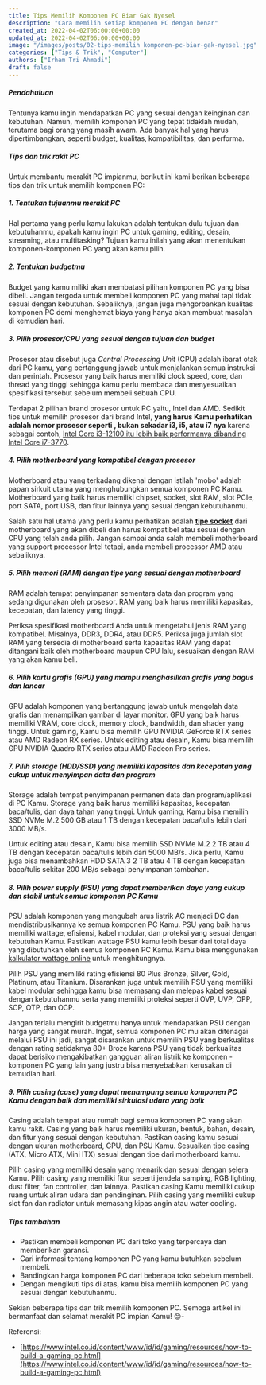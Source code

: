 ```yaml
---
title: Tips Memilih Komponen PC Biar Gak Nyesel
description: "Cara memilih setiap komponen PC dengan benar"
created_at: 2022-04-02T06:00:00+00:00
updated_at: 2022-04-02T06:00:00+00:00
image: "/images/posts/02-tips-memilih komponen-pc-biar-gak-nyesel.jpg"
categories: ["Tips & Trik", "Computer"]
authors: ["Irham Tri Ahmadi"]
draft: false
---
```


##### **Pendahuluan**
Tentunya kamu ingin mendapatkan PC yang sesuai dengan keinginan dan kebutuhan. Namun, memilih komponen PC yang tepat tidaklah mudah, terutama bagi orang yang masih awam. Ada banyak hal yang harus dipertimbangkan, seperti budget, kualitas, kompatibilitas, dan performa.  


##### **Tips dan trik rakit PC**
Untuk membantu merakit PC impianmu, berikut ini kami berikan beberapa tips dan trik untuk memilih komponen PC:

##### 1. **Tentukan tujuanmu merakit PC**  
Hal pertama yang perlu kamu lakukan adalah tentukan dulu tujuan dan kebutuhanmu, apakah kamu ingin PC untuk gaming, editing, desain, streaming, atau multitasking? Tujuan kamu inilah yang akan menentukan komponen-komponen PC yang akan kamu pilih.

##### 2. **Tentukan budgetmu**  
   Budget yang kamu miliki akan membatasi pilihan komponen PC yang bisa dibeli. Jangan tergoda untuk membeli komponen PC yang mahal tapi tidak sesuai dengan kebutuhan. Sebaliknya, jangan juga mengorbankan kualitas komponen PC demi menghemat biaya yang hanya akan membuat masalah di kemudian hari.

##### 3. **Pilih prosesor/CPU yang sesuai dengan tujuan dan budget**      
   Prosesor atau disebut juga *Central Processing Unit* (CPU) adalah ibarat otak dari PC kamu, yang bertanggung jawab untuk menjalankan semua instruksi dan perintah. Prosesor yang baik harus memiliki clock speed, core, dan thread yang tinggi sehingga kamu perlu membaca dan menyesuaikan spesifikasi tersebut sebelum membeli sebuah CPU.  
   
   Terdapat 2 pilihan brand prosesor untuk PC yaitu, Intel dan AMD. Sedikit tips untuk memilih prosesor dari brand Intel, **yang harus Kamu perhatikan adalah nomor prosesor seperti , bukan sekadar i3, i5, atau i7 nya** karena sebagai contoh, [Intel Core i3-12100 itu lebih baik performanya dibanding Intel Core i7-3770](https://technical.city/id/cpu/Core-i7-3770-vs-Core-i3-12100).  

##### 4. **Pilih motherboard yang kompatibel dengan prosesor**   
   Motherboard atau yang terkadang dikenal dengan istilah 'mobo' adalah papan sirkuit utama yang menghubungkan semua komponen PC Kamu. Motherboard yang baik harus memiliki chipset, socket, slot RAM, slot PCIe, port SATA, port USB, dan fitur lainnya yang sesuai dengan kebutuhanmu.  
   
   Salah satu hal utama yang perlu kamu perhatikan adalah [**tipe socket**](https://screenrant.com/intel-amd-motherboard-socket-types-explained/) dari motherboard yang akan dibeli dan harus kompatibel atau sesuai dengan CPU yang telah anda pilih. Jangan sampai anda salah membeli motherboard yang support processor Intel tetapi, anda membeli processor AMD atau sebaliknya.

##### 5. **Pilih memori (RAM) dengan tipe yang sesuai dengan motherboard**  
   RAM adalah tempat penyimpanan sementara data dan program yang sedang digunakan oleh prosesor. RAM yang baik harus memiliki kapasitas, kecepatan, dan latency yang tinggi. 
   
   Periksa spesifikasi motherboard Anda untuk mengetahui jenis RAM yang kompatibel. Misalnya, DDR3, DDR4, atau DDR5. Periksa juga jumlah slot RAM yang tersedia di motherboard serta kapasitas RAM yang dapat ditangani baik oleh motherboard maupun CPU lalu, sesuaikan dengan RAM yang akan kamu beli.

##### 6. **Pilih kartu grafis (GPU) yang mampu menghasilkan grafis yang bagus dan lancar**  
   GPU adalah komponen yang bertanggung jawab untuk mengolah data grafis dan menampilkan gambar di layar monitor. GPU yang baik harus memiliki VRAM, core clock, memory clock, bandwidth, dan shader yang tinggi. Untuk gaming, Kamu bisa memilih GPU NVIDIA GeForce RTX series atau AMD Radeon RX series. Untuk editing atau desain, Kamu bisa memilih GPU NVIDIA Quadro RTX series atau AMD Radeon Pro series.

##### 7. **Pilih storage (HDD/SSD) yang memiliki kapasitas dan kecepatan yang cukup untuk menyimpan data dan program**   
   Storage adalah tempat penyimpanan permanen data dan program/aplikasi di PC Kamu. Storage yang baik harus memiliki kapasitas, kecepatan baca/tulis, dan daya tahan yang tinggi. Untuk gaming, Kamu bisa memilih SSD NVMe M.2 500 GB atau 1 TB dengan kecepatan baca/tulis lebih dari 3000 MB/s. 
   
   Untuk editing atau desain, Kamu bisa memilih SSD NVMe M.2 2 TB atau 4 TB dengan kecepatan baca/tulis lebih dari 5000 MB/s. Jika perlu, Kamu juga bisa menambahkan HDD SATA 3 2 TB atau 4 TB dengan kecepatan baca/tulis sekitar 200 MB/s sebagai penyimpanan tambahan.

##### 8. **Pilih power supply (PSU) yang dapat memberikan daya yang cukup dan stabil untuk semua komponen PC Kamu**  
   PSU adalah komponen yang mengubah arus listrik AC menjadi DC dan mendistribusikannya ke semua komponen PC Kamu. PSU yang baik harus memiliki wattage, efisiensi, kabel modular, dan proteksi yang sesuai dengan kebutuhan Kamu. Pastikan wattage PSU kamu lebih besar dari total daya yang dibutuhkan oleh semua komponen PC Kamu. Kamu bisa menggunakan [kalkulator wattage online](https://seasonic.com/wattage-calculator) untuk menghitungnya.  
   
   Pilih PSU yang memiliki rating efisiensi 80 Plus Bronze, Silver, Gold, Platinum, atau Titanium. Disarankan juga untuk memilih PSU yang memiliki kabel modular sehingga kamu bisa memasang dan melepas kabel sesuai dengan kebutuhanmu serta yang memiliki proteksi seperti OVP, UVP, OPP, SCP, OTP, dan OCP. 

   Jangan terlalu mengirit budgetmu hanya untuk mendapatkan PSU dengan harga yang sangat murah. Ingat, semua komponen PC mu akan ditenagai melalui PSU ini jadi, sangat disarankan untuk memilih PSU yang berkualitas dengan rating setidaknya 80+ Broze karena PSU yang tidak berkualitas dapat berisiko mengakibatkan gangguan aliran listrik ke komponen - komponen PC yang lain yang justru bisa menyebabkan kerusakan di kemudian hari.  

##### 9. **Pilih casing (case) yang dapat menampung semua komponen PC Kamu dengan baik dan memiliki sirkulasi udara yang baik**  
   Casing adalah tempat atau rumah bagi semua komponen PC yang akan kamu rakit. Casing yang baik harus memiliki ukuran, bentuk, bahan, desain, dan fitur yang sesuai dengan kebutuhan. Pastikan casing kamu sesuai dengan ukuran motherboard, GPU, dan PSU Kamu. Sesuaikan tipe casing (ATX, Micro ATX, Mini ITX) sesuai dengan tipe dari motherboard kamu.  
   
   Pilih casing yang memiliki desain yang menarik dan sesuai dengan selera Kamu. Pilih casing yang memiliki fitur seperti jendela samping, RGB lighting, dust filter, fan controller, dan lainnya. Pastikan casing Kamu memiliki cukup ruang untuk aliran udara dan pendinginan. Pilih casing yang memiliki cukup slot fan dan radiator untuk memasang kipas angin atau water cooling.

##### **Tips tambahan**  
- Pastikan membeli komponen PC dari toko yang terpercaya dan memberikan garansi.
- Cari informasi tentang komponen PC yang kamu butuhkan sebelum membeli.
- Bandingkan harga komponen PC dari beberapa toko sebelum membeli.
- Dengan mengikuti tips di atas, kamu bisa memilih komponen PC yang sesuai dengan kebutuhanmu.

Sekian beberapa tips dan trik memilih komponen PC. Semoga artikel ini bermanfaat dan selamat merakit PC impian Kamu! 😊-    

Referensi:
- [https://www.intel.co.id/content/www/id/id/gaming/resources/how-to-build-a-gaming-pc.html](https://www.intel.co.id/content/www/id/id/gaming/resources/how-to-build-a-gaming-pc.html)